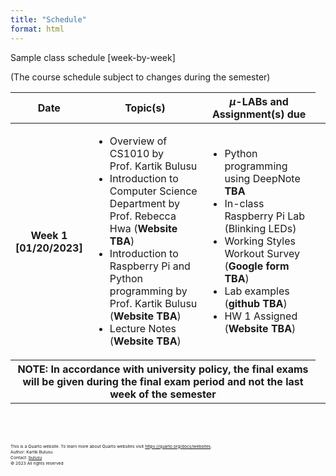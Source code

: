 ```yaml
---
title: "Schedule"
format: html
---
```


Sample class schedule [week-by-week]

(The course schedule subject to changes during the semester)

<table class="table table-hover w-auto">
  <colgroup>
    <col style="width:10%">
    <col style="width:45%">
    <col style="width:45%">
  </colgroup> 
  <thead>
    <tr>
      <th scope="col">Date</th>
      <th scope="col">Topic(s)</th>
      <th scope="col">$\mu$-LABs and Assignment(s) due</th>
      <!--- <th scope="col">Column heading</th> -->
    </tr>
  </thead>
  <tbody>
    <tr class="table-active">
      <th scope="row">Week 1 [01/20/2023]</th>
      <td>
        <ul>
          <li>Overview of CS1010 by Prof. Kartik Bulusu</li>
          <li>Introduction to Computer Science Department by Prof. Rebecca Hwa (**Website TBA**)</li>
          <li>Introduction to Raspberry Pi and Python programming by Prof. Kartik Bulusu (**Website TBA**)</li>
          <li>Lecture Notes (**Website TBA**)</li>
          <!-- <li><a href="https://drive.google.com/drive/folders/1qYaXJ_VKJUxnIOQKGn9c_LDQjJIzSsWs?usp=sharing" target="_blank">Lecture notes</a></li>  -->
        </ul>  
      </td>
      <td>
        <ul>
          <li>Python programming using DeepNote **TBA** </li>
          <li>In-class Raspberry Pi Lab (Blinking LEDs)</li>
          <li>Working Styles Workout Survey (**Google form TBA**)</li>
          <li>Lab examples (**github TBA**)</li>
          <li>HW 1 Assigned (**Website TBA**)</li>
        </ul>
      </td>
      <td>
      </td>
      <!--- <td>Column content</td> -->
      <tr class="table-dark">
      <th colspan="3">NOTE: In accordance with university policy, the final exams will be given during the final exam period and not the last week of the semester</th>
      <!--- <td>Column content</td>
      <td>Column content</td> -->
      <!--- <td>Column content</td> -->
    </tr>
  </tbody>
</table>


<br><br>
<footer>
  <p><small><small><small><small>This is a Quarto website. To learn more about Quarto websites visit <https://quarto.org/docs/websites>.<br>
  Author: Kartik Bulusu<br>
  Contact: <a href="mailto:bulusu@gwu.edu">bulusu</a><br>
  &copy; 2023 All rights reserved</small></small></small></small></p>
</footer>
